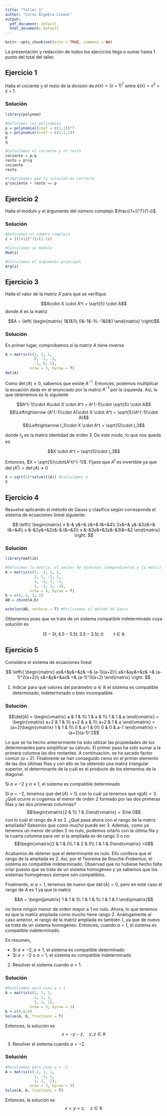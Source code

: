 ```yaml
---
title: "Taller 1"
author: "Curso Álgebra Lineal"
output:
  pdf_document: default
  html_document: default
---
```


```r
knitr::opts_chunk$set(echo = TRUE, comment = NA)
```

La presentación y redacción de todos los ejercicios llega a sumar hasta 1 punto del total del taller.


## Ejercicio 1

Halla el cociente y el resto de la división de $p(x) = (x+1)^7$ entre $q(x) = x^2+x+1$.

### Solución

```r
library(polynom)

#Definimos los polinomios
p = polynomial(coef = c(1,1))^7
q = polynomial(coef = c(1,1,1))
p
q

#Calculamos el cociente y el resto
cociente = p/q
resto = p%%q
cociente
resto

#Comprobamos que la solución es correcta
q*cociente + resto == p
```


## Ejercicio 2

Halla el módulo y el árgumento del número complejo $\frac{(1+i)^7}{1-i}$.

### Solución

```r
#Definimos el número complejo 
z = ((1+1i)^7)/(1-1i)

#Calculamos su módulo
Mod(z)

#Calculamos el argumento principal
Arg(z)
```


## Ejercicio 3

Halla el valor de la matriz $X$ para que se verifique

$$A\cdot X \cdot A^t = \sqrt{5} \cdot A$$
donde $A$ es la matriz

$$A = 
\left(
\begin{matrix}
1&1&1\\
0&-1&-1\\
-1&0&1
\end{matrix}
\right)$$

### Solución

En primer lugar, comprobamos si la matriz $A$ tiene inversa

```r
A = matrix(c(1, 1, 1,
             0, -1, -1, 
             -1, 0, 1),
           nrow = 3, byrow = T)
det(A)
```

Como $\det(A)\ne 0$, sabemos que existe $A^{-1}$. Entonces, podemos multiplicar la ecuación dada en el enunciado por la matriz $A^{-1}$ por la izquierda. Así, lo que obtenemos es lo siguiente

$$A^{-1}\cdot A\cdot X \cdot A^t = A^{-1}\cdot \sqrt{5} \cdot A$$
$$\Leftrightarrow (A^{-1}\cdot A)\cdot X \cdot A^t = \sqrt{5}(A^{-1}\cdot A)$$
$$\Leftrightarrow I_3\cdot X \cdot A^t = \sqrt{5}\cdot I_3$$

donde $I_3$ es la matriz identidad de orden 3. De este modo, lo que nos queda es

$$X \cdot A^t = \sqrt{5}\cdot I_3$$

Entonces, $X = \sqrt{5}\cdot(A^t)^{-1}$. Fijaos que $A^t$ es invertible ya que $\det(A^t) = \det(A)\ne 0$

```r
X = sqrt(5)*solve(t(A)) #Calculamos X
X
```


## Ejercicio 4

Resuelve aplicando el método de Gauss y clasifica según corresponda el sistema de ecuaciones lineal siguiente:

$$
\left\{
\begin{matrix}
x &-& y&+& z&+& t&=&4\\
2x&+& y&-&3z&+& t&=&4\\
x &-&2y&+&2z&-& t&=&3\\
x &-&3y&+&3z&-&3t&=&2
\end{matrix}
\right.
$$

### Solución

```r
library(matlib)

#Definimos la matriz, el vector de términos independientes y la matriz ampliada  del sistema
A = matrix(c(1, -1, 1, 1, 
             2, 1, -3, 1, 
             1, -2, 2, -1, 
             1, -3, 3, -3),
           nrow = 4, byrow = T)
b = c(4, 4, 3, 2)
AB = cbind(A,b)

echelon(AB, verbose = T) #Utilizamos el método de Gauss
```

Obtenemos pues que se trata de un sistema compatible indeterminado cuya solución es

$$(5-3t, 4.5-5.5t, 3.5-3.5t, t)\qquad t\in\mathbb{R}$$



## Ejercicio 5

Considera el sistema de ecuaciones lineal

$$
\left\{
\begin{matrix}
ax&+&y&+&z& =& (a-1)(a+2)\\ 
x&+&ay&+&z& =& (a-1)^2(a+2)\\ 
x&+&y&+&az& =& (a-1)^3(a+2)
\end{matrix}
\right.
$$

1. Indicar para qué valores del parámetro $a\in\mathbb{R}$ el sistema es compatible determinado, indeterminado o bien incompatible.

### Solución

$$\det(A) = \begin{vmatrix}
a & 1 & 1\\
1 & a & 1\\
1 & 1 & a
\end{vmatrix} = 
\begin{vmatrix}
a+2 & 1 & 1\\
a+2 & a & 1\\
a+2 & 1 & a
\end{vmatrix} = (a+2)\begin{vmatrix}
1 & 1 & 1\\
0 & a-1 & 0\\
0 & 0 & a-1
\end{vmatrix} = (a+2)(a-1)^2$$

Lo que se ha hecho anteriormente ha sido utilizar las propiedades de los determinantes para simplificar su cálculo. El primer paso ha sido sumar a la primera columna las dos restantes. A continuación, se ha sacado factor común $(a+2)$. Finalmente se han conseguido ceros en el primer elemento de las dos últimas filas y con ello se ha obtenido una matriz triangular superior, el determinante de la cuál es el producto de los elementos de la diagonal.

Si $a\ne -2$ y $a\ne 1$, el sistema es compatible determinado

Si $a = -2$, tenemos que $\det(A) = 0$, con lo cuál ya tenemos que $\text{rg}(A)<3$. ¿Qué ocurre si cogemos el menor de orden 2 formado por las dos primeras filas y las dos primeras columnas? $$\begin{vmatrix}2 & 1\\ 1 & 2\end{vmatrix} = 3\ne 0$$ con lo cuál el rango de $A$ es 2. ¿Qué pasa ahora con el rango de la matriz ampliada? Sabemos que como mucho puede ser 3. Además, como ya tenemos un menor de orden 2 no nulo, podemos orlarlo con la última fila y la cuarta columna para ver si la ampliada es de rango 3 o no: $$\begin{vmatrix}2 & 1 & 0\\ 1 & 2 & 0\\ 1 & 1 & 0\end{vmatrix} =0$$


Acabamos de obtener que el determinante es nulo. Ello conlleva que el rango de la ampliada es 2. Así, por el Teorema de Rouché-Frobenius, el sistema es compatible indeterminado. Observad que no hubiese hecho falta orlar puesto que se trata de un sistema homogéneo y ya sabemos que los sistemas homogéneos siempre son compatibles.

Finalmente, si $a = 1$, tenemos de nuevo que $\det(A)=0$, pero en este caso el rango de $A$ es 1 ya que la matriz 

$$A = \begin{pmatrix}
1 & 1 & 1\\
1 & 1 & 1\\
1 & 1 & 1
\end{pmatrix}$$

no tiene ningún menor de orden mayor a 1 no nulo. Ahora, lo que tenemos es que la matriz ampliada como mucho tiene rango 2. Análogamente al caso anterior, el rango de la matriz ampliada es también $1$, ya que de nuevo se trata de un sistema homogéneo. Entonces, cuando $a = 1$, el sistema es compatible indeterminado.

En resumen, 

- Si $a\ne -2, a\ne 1$, el sistema es compatible determinado
- Si $a = -2$ o $a=1$, el sistema es compatible indeterminado


2. Resolver el sistema cuando $a=1$.

### Solución

```r
#Resolvemos para caso a = 1
A = matrix(c(1, 1, 1,
             1, 1, 1,
             1, 1, 1),
           nrow = 3, byrow = 3)
b = c(0,0,0)
Solve(A, b, fractions = T)
```

Entonces, la solución es $$x = -y-z, \quad y,z\in\mathbb{R}$$


3. Resolver el sistema cuando $a=-2$.

### Solución

```r
#Resolvemos para caso a = -2
A = matrix(c(-2, 1, 1,
             1, -2, 1,
             1, 1, -2),
           nrow = 3, byrow = 3)
Solve(A, b, fractions = T)
```

Entonces, la solución es $$x = y = z, \quad z\in\mathbb{R}$$
